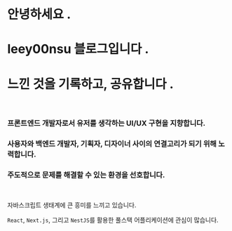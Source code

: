 # 안녕하세요 <Highlight>.</Highlight>

# <Highlight>leey00nsu</Highlight> 블로그입니다 <Highlight>.</Highlight>

# 느낀 것을 기록하고, 공유합니다 <Highlight>.</Highlight>

<br />

### 프론트엔드 개발자로서 유저를 생각하는 UI/UX 구현을 지향합니다.

### 사용자와 백엔드 개발자, 기획자, 디자이너 사이의 연결고리가 되기 위해 노력합니다.

### 주도적으로 문제를 해결할 수 있는 환경을 선호합니다.

<br />

자바스크립트 생태계에 큰 흥미를 느끼고 있습니다.

`React`, `Next.js`, 그리고 `NestJS`를 활용한 풀스택 어플리케이션에 관심이 많습니다.

